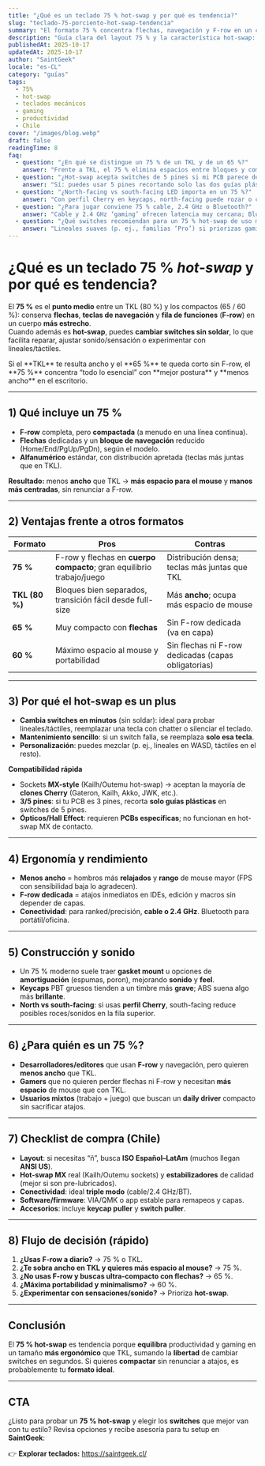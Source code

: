 ```yaml
---
title: "¿Qué es un teclado 75 % hot-swap y por qué es tendencia?"
slug: "teclado-75-porciento-hot-swap-tendencia"
summary: "El formato 75 % concentra flechas, navegación y F-row en un cuerpo compacto; si además es hot-swap, puedes cambiar switches sin soldar. Te contamos ventajas reales, compatibilidad y a quién le conviene."
description: "Guía clara del layout 75 % y la característica hot-swap: ergonomía, productividad, gaming, compatibilidad 3/5 pines, posibles limitaciones (north/south-facing, estabilizadores) y recomendaciones de compra para Chile."
publishedAt: 2025-10-17
updatedAt: 2025-10-17
author: "SaintGeek"
locale: "es-CL"
category: "guías"
tags:
  - 75%
  - hot-swap
  - teclados mecánicos
  - gaming
  - productividad
  - Chile
cover: "/images/blog.webp"
draft: false
readingTime: 8
faq:
  - question: "¿En qué se distingue un 75 % de un TKL y de un 65 %?"
    answer: "Frente a TKL, el 75 % elimina espacios entre bloques y comprime F-row/navegación para reducir ancho. Frente a 65 %, mantiene fila de funciones dedicada, útil en IDEs, edición y atajos."
  - question: "¿Hot-swap acepta switches de 5 pines si mi PCB parece de 3?"
    answer: "Sí: puedes usar 5 pines recortando solo las dos guías plásticas laterales (no toques los pines metálicos). Una PCB de 5 pines acepta 3 y 5 sin recorte."
  - question: "¿North-facing vs south-facing LED importa en un 75 %?"
    answer: "Con perfil Cherry en keycaps, north-facing puede rozar o cambiar el sonido en la fila superior. Si usas Cherry/low-profile, south-facing suele ser preferible; con OEM/XDA no suele haber problema."
  - question: "¿Para jugar conviene 75 % cable, 2.4 GHz o Bluetooth?"
    answer: "Cable y 2.4 GHz ‘gaming’ ofrecen latencia muy cercana; Bluetooth prioriza batería y compatibilidad y no es ideal para competitivo. Si usas 2.4 GHz, acerca el dongle con un extensor."
  - question: "¿Qué switches recomiendan para un 75 % hot-swap de uso mixto?"
    answer: "Lineales suaves (p. ej., familias ‘Pro’) si priorizas gaming y sonido contenido; táctiles moderados (Brown/T1) si escribes mucho y quieres feedback. Evita clicky en oficinas/voice chat."
---
```


# ¿Qué es un teclado **75 %** *hot-swap* y por qué es tendencia?

El **75 %** es el **punto medio** entre un TKL (80 %) y los compactos (65 / 60 %): conserva **flechas**, **teclas de navegación** y **fila de funciones** (**F-row**) en un cuerpo **más estrecho**.  
Cuando además es **hot-swap**, puedes **cambiar switches sin soldar**, lo que facilita reparar, ajustar sonido/sensación o experimentar con lineales/táctiles.

<Note>
Si el **TKL** te resulta ancho y el **65 %** te queda corto sin F-row, el **75 %** concentra “todo lo esencial” con **mejor postura** y **menos ancho** en el escritorio.
</Note>

---

## 1) Qué incluye un 75 %

- **F-row** completa, pero **compactada** (a menudo en una línea continua).  
- **Flechas** dedicadas y un **bloque de navegación** reducido (Home/End/PgUp/PgDn), según el modelo.  
- **Alfanumérico** estándar, con distribución apretada (teclas más juntas que en TKL).

**Resultado:** menos **ancho** que TKL → **más espacio para el mouse** y **manos más centradas**, sin renunciar a F-row.

---

## 2) Ventajas frente a otros formatos

| Formato | Pros | Contras |
|---|---|---|
| **75 %** | F-row y flechas en **cuerpo compacto**; gran equilibrio trabajo/juego | Distribución densa; teclas más juntas que TKL |
| **TKL (80 %)** | Bloques bien separados, transición fácil desde full-size | Más **ancho**; ocupa más espacio de mouse |
| **65 %** | Muy compacto con **flechas** | Sin F-row dedicada (va en capa) |
| **60 %** | Máximo espacio al mouse y portabilidad | Sin flechas ni F-row dedicadas (capas obligatorias) |

---

## 3) Por qué el **hot-swap** es un plus

- **Cambia switches en minutos** (sin soldar): ideal para probar lineales/táctiles, reemplazar una tecla con chatter o silenciar el teclado.  
- **Mantenimiento sencillo**: si un switch falla, se reemplaza **solo esa tecla**.  
- **Personalización**: puedes mezclar (p. ej., lineales en WASD, táctiles en el resto).

**Compatibilidad rápida**  
- Sockets **MX-style** (Kailh/Outemu hot-swap) → aceptan la mayoría de **clones Cherry** (Gateron, Kailh, Akko, JWK, etc.).  
- **3/5 pines**: si tu PCB es 3 pines, recorta **solo guías plásticas** en switches de 5 pines.  
- **Ópticos/Hall Effect**: requieren **PCBs específicas**; no funcionan en hot-swap MX de contacto.

---

## 4) Ergonomía y rendimiento

- **Menos ancho** = hombros más **relajados** y **rango** de mouse mayor (FPS con sensibilidad baja lo agradecen).  
- **F-row dedicada** = atajos inmediatos en IDEs, edición y macros sin depender de capas.  
- **Conectividad**: para ranked/precisión, **cable o 2.4 GHz**. Bluetooth para portátil/oficina.

---

## 5) Construcción y sonido

- Un 75 % moderno suele traer **gasket mount** u opciones de **amortiguación** (espumas, poron), mejorando **sonido** y **feel**.  
- **Keycaps** PBT gruesos tienden a un timbre más **grave**; ABS suena algo más **brillante**.  
- **North vs south-facing**: si usas **perfil Cherry**, south-facing reduce posibles roces/sonidos en la fila superior.

---

## 6) ¿Para quién es un 75 %?

- **Desarrolladores/editores** que usan **F-row** y navegación, pero quieren **menos ancho** que TKL.  
- **Gamers** que no quieren perder flechas ni F-row y necesitan **más espacio** de mouse que con TKL.  
- **Usuarios mixtos** (trabajo + juego) que buscan un **daily driver** compacto sin sacrificar atajos.

---

## 7) Checklist de compra (Chile)

- **Layout**: si necesitas “ñ”, busca **ISO Español–LatAm** (muchos llegan **ANSI US**).  
- **Hot-swap MX** real (Kailh/Outemu sockets) y **estabilizadores** de calidad (mejor si son pre-lubricados).  
- **Conectividad**: ideal **triple modo** (cable/2.4 GHz/BT).  
- **Software/firmware**: VIA/QMK o app estable para remapeos y capas.  
- **Accesorios**: incluye **keycap puller** y **switch puller**.

---

## 8) Flujo de decisión (rápido)

1. **¿Usas F-row a diario?** → 75 % o TKL.  
2. **¿Te sobra ancho en TKL y quieres más espacio al mouse?** → 75 %.  
3. **¿No usas F-row y buscas ultra-compacto con flechas?** → 65 %.  
4. **¿Máxima portabilidad y minimalismo?** → 60 %.  
5. **¿Experimentar con sensaciones/sonido?** → Prioriza **hot-swap**.

---

## Conclusión

El **75 % hot-swap** es tendencia porque **equilibra** productividad y gaming en un tamaño **más ergonómico** que TKL, sumando la **libertad** de cambiar switches en segundos. Si quieres **compactar** sin renunciar a atajos, es probablemente tu **formato ideal**.

---

## CTA

¿Listo para probar un **75 % hot-swap** y elegir los **switches** que mejor van con tu estilo? Revisa opciones y recibe asesoría para tu setup en **SaintGeek**:

👉 **Explorar teclados:** https://saintgeek.cl/
